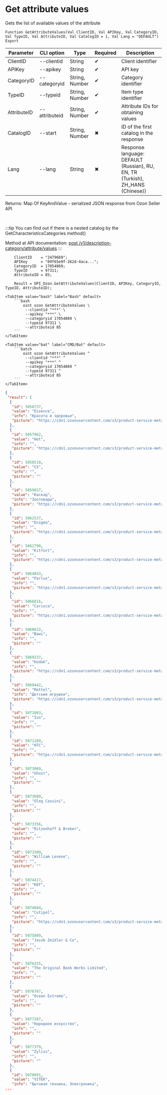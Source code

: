 ﻿---
sidebar_position: 3
description: Get attribute values and other functions to work with Ozon in the Open Integration Package, a free open-source integration library for 1C:Enterprise 8, OneScript and CLI
keywords: [1C, 1С, 1С:Enterprise, 1С:Enterprise 8.3, API, Integration, Services, Exchange, OneScript, CLI, Ozon]
---


# Get attribute values
 Gets the list of available values of the attribute



`Function GetAttributeValues(Val ClientID, Val APIKey, Val CategoryID, Val TypeID, Val AttributeID, Val CatalogID = 1, Val Lang = "DEFAULT") Export`

  | Parameter | CLI option | Type | Required | Description |
  |-|-|-|-|-|
  | ClientID | --clientid | String | &#x2714; | Client identifier |
  | APIKey | --apikey | String | &#x2714; | API key |
  | CategoryID | --categoryid | String, Number | &#x2714; | Category identifier |
  | TypeID | --typeid | String, Number | &#x2714; | Item type identifier |
  | AttributeID | --attributeid | String, Number | &#x2714; | Attribute IDs for obtaining values |
  | CatalogID | --start | String, Number | &#x2716; | ID of the first catalog in the response |
  | Lang | --lang | String | &#x2716; | Response language: DEFAULT (Russian), RU, EN, TR (Turkish), ZH_HANS (Chinese)) |

  
  Returns:  Map Of KeyAndValue - serialized JSON response from Ozon Seller API

<br/>

:::tip
You can find out if there is a nested catalog by the GetCharacteristicsCategories method()

Method at API documentation: [post /v1/description-category/attribute/values](https://docs.ozon.ru/api/seller/#operation/DescriptionCategoryAPI_GetAttributeValues)
:::
<br/>



```bsl title="1C:Enterprise/OneScript code example"
    ClientID    = "2479669";
    APIKey      = "09f65e9f-262d-4aca...";
    CategoryID  = 17054869;
    TypeID      = 97311;
    AttributeID = 85;

    Result = OPI_Ozon.GetAttributeValues(ClientID, APIKey, CategoryID, TypeID, AttributeID);
```
 

 <Tabs>
  
    <TabItem value="bash" label="Bash" default>
        ```bash
            oint ozon GetAttributeValues \
             --clientid "***" \
             --apikey "***" \
             --categoryid 17054869 \
             --typeid 97311 \
             --attributeid 85
        ```
    </TabItem>
  
    <TabItem value="bat" label="CMD/Bat" default>
        ```batch
            oint ozon GetAttributeValues ^
             --clientid "***" ^
             --apikey "***" ^
             --categoryid 17054869 ^
             --typeid 97311 ^
             --attributeid 85
        ```
    </TabItem>
</Tabs>


```json title="Result"
{
 "result": [
  {
   "id": 5056737,
   "value": "Essence",
   "info": "Красота и здоровье",
   "picture": "https://cdn1.ozonusercontent.com/s3/product-service-meta-media/f73260bb-af9d-4a2f-a9e9-f89783cf2191.jpg"
  },
  {
   "id": 5057962,
   "value": "Hot",
   "info": "",
   "picture": "https://cdn1.ozonusercontent.com/s3/product-service-meta-media/0ae303ad-ef55-4c34-948d-08f1c4ca1e61.jpg"
  },
  {
   "id": 5058518,
   "value": "CS",
   "info": "",
   "picture": ""
  },
  {
   "id": 5059837,
   "value": "Каскад",
   "info": "Зоотовары",
   "picture": "https://cdn1.ozonusercontent.com/s3/product-service-meta-media/fd049f5a-6fb4-4ba2-9fde-159a21279e67.jpg"
  },
  {
   "id": 5062537,
   "value": "Enigma",
   "info": "",
   "picture": "https://cdn1.ozonusercontent.com/s3/product-service-meta-media/7d409738-3ef1-4afa-b636-ccddffe77518.jpg"
  },
  {
   "id": 5062790,
   "value": "Kitfort",
   "info": "",
   "picture": "https://cdn1.ozonusercontent.com/s3/product-service-meta-media/ca15a553-8d45-4784-b0d7-d58c8ba95b00.jpg"
  },
  {
   "id": 5064843,
   "value": "Parlux",
   "info": "",
   "picture": "https://cdn1.ozonusercontent.com/s3/product-service-meta-media/128e2aa9-9933-4991-b52f-8c87d759d6e6.jpg"
  },
  {
   "id": 5066816,
   "value": "Carioca",
   "info": "",
   "picture": "https://cdn1.ozonusercontent.com/s3/product-service-meta-media/5219a52f-cf16-44be-be9c-aa74858f4edd.jpg"
  },
  {
   "id": 5068632,
   "value": "Bawi",
   "info": "",
   "picture": ""
  },
  {
   "id": 5069237,
   "value": "Kodak",
   "info": "",
   "picture": "https://cdn1.ozonusercontent.com/s3/product-service-meta-media/783fa6cc-b6ac-4857-ad4b-128bc3ecce5e.jpg"
  },
  {
   "id": 5069442,
   "value": "Mattel",
   "info": "Детские игрушки",
   "picture": "https://cdn1.ozonusercontent.com/s3/product-service-meta-media/ac8c9fab-7cd3-4c95-bc09-8797aa2e4499.jpg"
  },
  {
   "id": 5071003,
   "value": "Ivo",
   "info": "",
   "picture": ""
  },
  {
   "id": 5071289,
   "value": "HTC",
   "info": "",
   "picture": "https://cdn1.ozonusercontent.com/s3/product-service-meta-media/205966dd-9b29-4c78-ae7d-8d673a6c5dee.jpg"
  },
  {
   "id": 5073069,
   "value": "Ghost",
   "info": "",
   "picture": ""
  },
  {
   "id": 5073089,
   "value": "Oleg Cassini",
   "info": "",
   "picture": ""
  },
  {
   "id": 5073356,
   "value": "Ritzenhoff & Breker",
   "info": "",
   "picture": ""
  },
  {
   "id": 5073389,
   "value": "William Levene",
   "info": "",
   "picture": ""
  },
  {
   "id": 5074417,
   "value": "KEF",
   "info": "",
   "picture": ""
  },
  {
   "id": 5074684,
   "value": "Cutipol",
   "info": "",
   "picture": "https://cdn1.ozonusercontent.com/s3/product-service-meta-media/6c20f672-894e-4efe-82b9-71b66b42e1f6.jpg"
  },
  {
   "id": 5075889,
   "value": "Jacob Zeidler & Co",
   "info": "",
   "picture": ""
  },
  {
   "id": 5076255,
   "value": "The Original Book Works Limited",
   "info": "",
   "picture": ""
  },
  {
   "id": 5076787,
   "value": "Ocean Extreme",
   "info": "",
   "picture": ""
  },
  {
   "id": 5077287,
   "value": "Народное искусство",
   "info": "",
   "picture": ""
  },
  {
   "id": 5077379,
   "value": "Zyliss",
   "info": "",
   "picture": ""
  },
  {
   "id": 5078091,
   "value": "VITEK",
   "info": "Бытовая техника, Электроника",
...
```
